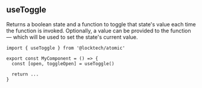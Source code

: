 
<Meta title="Hooks/useToggle" />

## useToggle

Returns a boolean state and a function to toggle that state's value each time the function is invoked.
Optionally, a value can be provided to the function — which will be used to set the state's current value.

```tsx
import { useToggle } from '@locktech/atomic'

export const MyComponent = () => {
  const [open, toggleOpen] = useToggle()

  return ...
}
```
